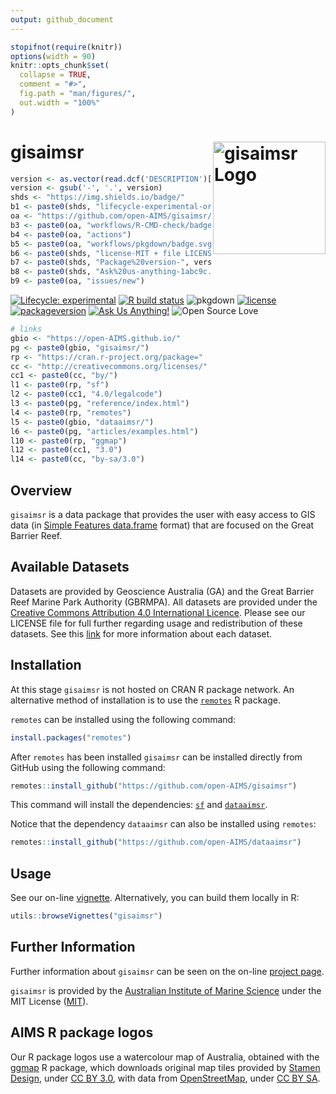 ```yaml
---
output: github_document
---
```


<!-- README.md is generated from README.Rmd. Please edit that file -->

```r
stopifnot(require(knitr))
options(width = 90)
knitr::opts_chunk$set(
  collapse = TRUE,
  comment = "#>",
  fig.path = "man/figures/",
  out.width = "100%"
)
```

# gisaimsr <img src="man/figures/logo.png" width = 180 alt="gisaimsr Logo" align="right" />

<!-- badges: start -->
```r
version <- as.vector(read.dcf('DESCRIPTION')[, 'Version'])
version <- gsub('-', '.', version)
shds <- "https://img.shields.io/badge/"
b1 <- paste0(shds, "lifecycle-experimental-orange.svg")
oa <- "https://github.com/open-AIMS/gisaimsr/"
b3 <- paste0(oa, "workflows/R-CMD-check/badge.svg")
b4 <- paste0(oa, "actions")
b5 <- paste0(oa, "workflows/pkgdown/badge.svg")
b6 <- paste0(shds, "license-MIT + file LICENSE-lightgrey.svg")
b7 <- paste0(shds, "Package%20version-", version, "-orange.svg")
b8 <- paste0(shds, "Ask%20us-anything-1abc9c.svg")
b9 <- paste0(oa, "issues/new")
```

[![Lifecycle: experimental][b1]][b2]
[![R build status][b3]][b4]
![pkgdown][b5]
[![license][b6]](https://choosealicense.com/)
[![packageversion][b7]](commits/master)
[![Ask Us Anything!][b8]][b9]
![Open Source Love][b10]

[b1]: `r b1`
[b2]: https://www.tidyverse.org/lifecycle/#experimental
[b3]: `r b3`
[b4]: `r b4`
[b5]: `r b5`
[b6]: `r b6`
[b7]: `r b7`
[b8]: `r b8`
[b9]: `r b9`
[b10]: https://badges.frapsoft.com/os/v2/open-source.svg?v=103
<!-- badges: end -->

```r
# links
gbio <- "https://open-AIMS.github.io/"
pg <- paste0(gbio, "gisaimsr/")
rp <- "https://cran.r-project.org/package="
cc <- "http://creativecommons.org/licenses/"
cc1 <- paste0(cc, "by/")
l1 <- paste0(rp, "sf")
l2 <- paste0(cc1, "4.0/legalcode")
l3 <- paste0(pg, "reference/index.html")
l4 <- paste0(rp, "remotes")
l5 <- paste0(gbio, "dataaimsr/")
l6 <- paste0(pg, "articles/examples.html")
l10 <- paste0(rp, "ggmap")
l12 <- paste0(cc1, "3.0")
l14 <- paste0(cc, "by-sa/3.0")
```

## Overview 

`gisaimsr` is a data package that provides the user with easy access to GIS 
data (in [Simple Features data.frame][l1] format) that are focused on the 
Great Barrier Reef.

## Available Datasets

Datasets are provided by Geoscience Australia (GA) and the Great Barrier Reef 
Marine Park Authority (GBRMPA). All datasets are provided under the
[Creative Commons Attribution 4.0 International Licence][l2]. Please see our 
LICENSE file for full further regarding usage and redistribution of these 
datasets. See this [link][l3] for more information about each dataset.

[l1]: `r l1`
[l2]: `r l2`
[l3]: `r l3`

## Installation

At this stage `gisaimsr` is not hosted on CRAN R package network.
An alternative method of installation is to use the [`remotes`][l4] R package.

`remotes` can be installed using the following command:

```r
install.packages("remotes")
```

After `remotes` has been installed `gisaimsr` can be installed directly from GitHub using the following command:

```r
remotes::install_github("https://github.com/open-AIMS/gisaimsr")
```

This command will install the dependencies: [`sf`][l1] and [`dataaimsr`][l5].

Notice that the dependency `dataaimsr` can also be installed using `remotes`:

```r
remotes::install_github("https://github.com/open-AIMS/dataaimsr")
```

[l4]: `r l4`
[l5]: `r l5`

## Usage

See our on-line [vignette][l6]. Alternatively, you can build them locally in R:

```r
utils::browseVignettes("gisaimsr")
```

[l6]: `r l6`

## Further Information

Further information about `gisaimsr` can be seen on the on-line
[project page][l7].

`gisaimsr` is provided by the [Australian Institute of Marine Science][l8] 
under the MIT License ([MIT][l9]).

[l7]: `r pg`
[l8]: https://www.aims.gov.au
[l9]: http://opensource.org/licenses/MIT

## AIMS R package logos

Our R package logos use a watercolour map of Australia, obtained with the
[ggmap][l10] R package, which downloads original map tiles provided by
[Stamen Design][l11], under [CC BY 3.0][l12], with data from
[OpenStreetMap][l13], under [CC BY SA][l14].

[l10]: `r l10`
[l11]: http://stamen.com
[l12]: `r l12`
[l13]: http://openstreetmap.org
[l14]: `r l14`
